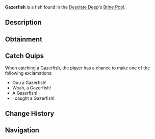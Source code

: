{{FishInfobox
|image          = Gazerfish.png
|rarity         = Common
|sea            = First Sea
|location       = [[Brine Pool]]
|sublocation    = 
|sources        = Coral Geode, Fishing Rod
|radar_location = 
|xp             = 100
|weather        = 
|time           = Day
|season         = Autumn, Winter
|bait           = Worm
|base_weight    = 14
|base_value     = 190
|weight_range   = 6
|base_chance    = 2900
|base_resil     = 85
}}
'''Gazerfish''' is a {{Rarity|Common}} fish found in the [[Desolate Deep]]'s [[Desolate Deep#Brine Pool|Brine Pool]].

== Description ==
{{Description|The Gazerfish is a fast-moving prey fish within the Brine Pool of the Desolate Deep. They have a singular large eyeball on the front of their bodies, which they can close to disguise themselves from possible predators during the night. When they are most active during the day, they swim near the surface looking for smaller creatures to feed on.|Bestiary Entry}}

== Obtainment ==
{{Description|Found in the Brine Pool during the day.|Bestiary Hint}}
{{Fish Availability|
Desolate Deep/Brine Pool
|top_rods      = 
Training Rod\208461.21\157626.91;
Leviathan's Fang Rod\183801.35\175595.48;
Trident Rod\175302.74\170544.04;
Free Spirit Rod\173181.1\168480;
Flimsy Rod\172365.4\147451.18;
Buddy Bond Rod\107757.17\97230.16;
Azure Of Lagoon\161189.54\156761.65;
Firefly Rod\145501.39\147147.8;
No-Life Rod\160575.79\155295.27;
Seraphic Rod\155056.16\146849.81;
Ethereal Prism Rod\154236.85\145548.66;
Challenger's Rod\152765.13\146389.63;
Rod Of The Forgotten Fang\152614.48\145402.54;
Rod Of The Exalted One\149223.85\143029.18;
Rod Of The Depths\148205.88\142859.36;
Blazebringer Rod\147604.42\145790.79;
Depthseeker Rod\147548.72\140947.13;
Zeus Rod\147370.36\143544.63;
Verdant Shear Rod\147152.18\144972.42;
Avalanche Rod\146300.6\139811.51;
Reinforced Rod\146022.23\139635.01;
Volcanic Rod\142996.37\139760.94;
Steady Rod\77032.04\74436.34
|recommended   = Training Rod
}}

== Catch Quips ==
When catching a Gazerfish, the player has a chance to make one of the following exclamations:
* Ouu a Gazerfish!
* Woah, a Gazerfish!
* A Gazerfish!
* I caught a Gazerfish!

== Change History ==
{{Change History|{{subst:Current Version}}}}

== Navigation ==
{{Fish Navbox|Brine Pool}}